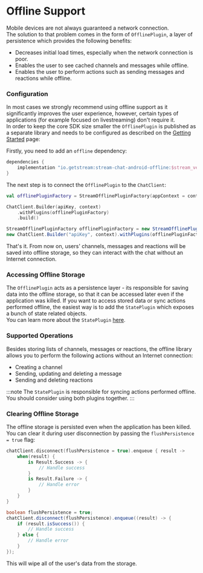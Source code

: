
# Offline Support

Mobile devices are not always guaranteed a network connection. <br/>
The solution to that problem comes in the form of `OfflinePlugin`, a layer of persistence which provides the following benefits:

* Decreases initial load times, especially when the network connection is poor.
* Enables the user to see cached channels and messages while offline.
* Enables the user to perform actions such as sending messages and reactions while offline.

### Configuration

In most cases we strongly recommend using offline support as it significantly improves the user experience, however, certain types of applications (for example focused on livestreaming) don't require it. <br/>
In order to keep the core SDK size smaller the `OfflinePlugin` is published as a separate library and needs to be configured as described on the [Getting Started](../../01-basics/04-getting-started.mdx#adding-offline-support) page:

Firstly, you need to add an `offline` dependency:

```groovy {2}
dependencies {
    implementation "io.getstream:stream-chat-android-offline:$stream_version"
}
```

The next step is to connect the `OfflinePlugin` to the `ChatClient`:

<Tabs>
<TabItem value="kotlin" label="Kotlin">

```kotlin {1,4}
val offlinePluginFactory = StreamOfflinePluginFactory(appContext = context)

ChatClient.Builder(apiKey, context)
    .withPlugins(offlinePluginFactory)
    .build()
```
</TabItem>

<TabItem value="java" label="Java">

```java
StreamOfflinePluginFactory offlinePluginFactory = new StreamOfflinePluginFactory(context);
new ChatClient.Builder("apiKey", context).withPlugins(offlinePluginFactory).build();
```
</TabItem>
</Tabs>

That's it. From now on, users' channels, messages and reactions will be saved into offline storage, so they can interact with the chat without an Internet connection.

### Accessing Offline Storage

The `OfflinePlugin` acts as a persistence layer - its responsible for saving data into the offline storage, so that it can be accessed later even if the application was killed.
If you want to access stored data or sync actions performed offline, the easiest way is to add the `StatePlugin` which exposes a bunch of state related objects. <br/>
You can learn more about the `StatePlugin` [here](./03-state-plugin.mdx).

### Supported Operations

Besides storing lists of channels, messages or reactions, the offline library allows you to perform the following actions without an Internet connection:
- Creating a channel
- Sending, updating and deleting a message
- Sending and deleting reactions

:::note
The `StatePlugin` is responsible for syncing actions performed offline. You should consider using both plugins together.
:::

### Clearing Offline Storage

The offline storage is persisted even when the application has been killed.
You can clear it during user disconnection by passing the `flushPersistence = true` flag:

<Tabs>
<TabItem value="kotlin" label="Kotlin">

```kotlin {1}
chatClient.disconnect(flushPersistence = true).enqueue { result ->
    when(result) {
        is Result.Success -> {
            // Handle success
        }
        is Result.Failure -> {
            // Handle error
        }
    }
}
```
</TabItem>

<TabItem value="java" label="Java">

```java {2}
boolean flushPersistence = true;
chatClient.disconnect(flushPersistence).enqueue((result) -> {
    if (result.isSuccess()) {
        // Handle success
    } else {
        // Handle error
    }
});
```
</TabItem>
</Tabs>

This will wipe all of the user's data from the storage.
